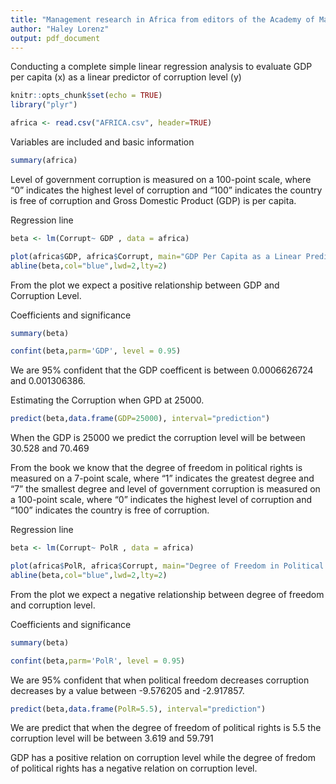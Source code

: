 ```yaml
---
title: "Management research in Africa from editors of the Academy of Management Journal (April 2016)"
author: "Haley Lorenz"
output: pdf_document
---
```


Conducting a complete simple linear regression analysis to evaluate GDP per capita (x) as a linear predictor of corruption level (y)
```r
knitr::opts_chunk$set(echo = TRUE)
library("plyr")
```

```r
africa <- read.csv("AFRICA.csv", header=TRUE)
```

Variables are included and basic information
```r
summary(africa)
```
Level of government corruption is measured on a 100-point scale, where “0” indicates the highest level of corruption and “100” indicates the country is free of corruption and Gross Domestic Product (GDP) is per capita. 

Regression line
```r
beta <- lm(Corrupt~ GDP , data = africa)
```

```r
plot(africa$GDP, africa$Corrupt, main="GDP Per Capita as a Linear Predictor of Corruption Level", xlab="GDP per capita", ylab="corruption level")
abline(beta,col="blue",lwd=2,lty=2)
```
From the plot we expect a positive relationship between GDP and Corruption Level.

Coefficients and significance
```r
summary(beta)
```

```r
confint(beta,parm='GDP', level = 0.95)
```

We are 95% confident that the GDP coefficent is between 0.0006626724 and 0.001306386.

Estimating the Corruption when GPD at 25000.
```r
predict(beta,data.frame(GDP=25000), interval="prediction")

```

When the GDP is 25000 we predict the corruption level will be between 30.528 and 70.469


From the book we know that the degree of freedom in political rights is measured on a 7-point scale, where “1” indicates the greatest degree and “7” the smallest degree and level of government corruption is measured on a 100-point scale, where “0” indicates the highest level of corruption and “100” indicates the country is free of corruption. 

Regression line
```r
beta <- lm(Corrupt~ PolR , data = africa)
```

```r
plot(africa$PolR, africa$Corrupt, main="Degree of Freedom in Political Rights as a Linear Predictor of Corruption Level", xlab="degree of freemdom in political rights", ylab="corruption level", cex.main=.99)
abline(beta,col="blue",lwd=2,lty=2)
```
From the plot we expect a negative relationship between degree of freedom and corruption level.

Coefficients and significance
```r
summary(beta) 
```
```r
confint(beta,parm='PolR', level = 0.95)
```
We are 95% confident that when political freedom decreases corruption decreases by a value between -9.576205 and  -2.917857.

```r
predict(beta,data.frame(PolR=5.5), interval="prediction")

```
We are predict that when the degree of freedom of political rights is 5.5 the corruption level will be between 3.619 and 59.791

GDP has a positive relation on corruption level while the degree of fredom of political rights has a negative relation on corruption level. 
